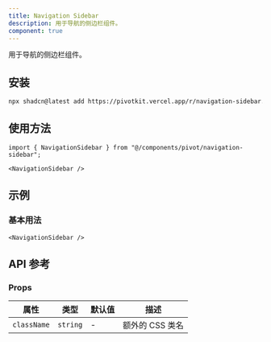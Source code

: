 ```yaml
---
title: Navigation Sidebar
description: 用于导航的侧边栏组件。
component: true
---
```


用于导航的侧边栏组件。

<ComponentPreview name="navigation-sidebar-demo" />

## 安装

```bash
npx shadcn@latest add https://pivotkit.vercel.app/r/navigation-sidebar.json
```

## 使用方法

```tsx
import { NavigationSidebar } from "@/components/pivot/navigation-sidebar";
```

```tsx
<NavigationSidebar />
```

## 示例

### 基本用法

```tsx
<NavigationSidebar />
```

## API 参考

### Props

| 属性        | 类型     | 默认值 | 描述            |
| ----------- | -------- | ------ | --------------- |
| `className` | `string` | -      | 额外的 CSS 类名 |
